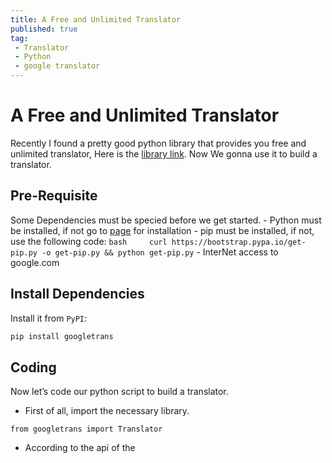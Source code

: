 ```yaml
---
title: A Free and Unlimited Translator
published: true
tag: 
 - Translator
 - Python
 - google translator
---
```


# A Free and Unlimited Translator 

Recently I found a pretty good python library that provides you free and unlimited translator, Here is the [library link](https://py-googletrans.readthedocs.io/en/latest/).
Now We gonna use it to build a translator.

## Pre-Requisite
Some Dependencies must be specied before we get started.
- Python must be installed, if not go to [page](https://www.python.org/about/gettingstarted/) for installation
- pip must be installed, if not, use the following code:
	``` bash
	curl https://bootstrap.pypa.io/get-pip.py -o get-pip.py && python get-pip.py
	```
- InterNet access to google.com


## Install Dependencies
Install it from `PyPI`:
``` python 
pip install googletrans 
```

## Coding 
Now let's code our python script to build a translator.

- First of all, import the necessary library.
```
from googletrans import Translator
```
- According to the api of the 
